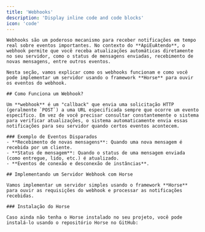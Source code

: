 ```yaml
---
title: 'Webhooks'
description: 'Display inline code and code blocks'
icon: 'code'
---
```


    Webhooks são um poderoso mecanismo para receber notificações em tempo real sobre eventos importantes. No contexto do **ApiEuAtendo**, o webhook permite que você receba atualizações automáticas diretamente no seu servidor, como o status de mensagens enviadas, recebimento de novas mensagens, entre outros eventos.

    Nesta seção, vamos explicar como os webhooks funcionam e como você pode implementar um servidor usando o framework **Horse** para ouvir os eventos do webhook.

    ## Como Funciona um Webhook?

    Um **webhook** é um "callback" que envia uma solicitação HTTP (geralmente `POST`) a uma URL especificada sempre que ocorre um evento específico. Em vez de você precisar consultar constantemente o sistema para verificar atualizações, o sistema automaticamente envia essas notificações para seu servidor quando certos eventos acontecem.

    ### Exemplo de Eventos Disparados
    - **Recebimento de novas mensagens**: Quando uma nova mensagem é recebida por um cliente.
    - **Status de mensagem**: Quando o status de uma mensagem enviada (como entregue, lido, etc.) é atualizado.
    - **Eventos de conexão e desconexão de instâncias**.

    ## Implementando um Servidor Webhook com Horse

    Vamos implementar um servidor simples usando o framework **Horse** para ouvir as requisições do webhook e processar as notificações recebidas.

    ### Instalação do Horse

    Caso ainda não tenha o Horse instalado no seu projeto, você pode instalá-lo usando o repositório Horse no GitHub:

